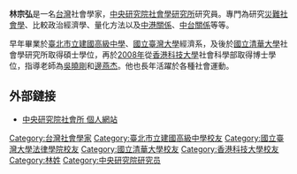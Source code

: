 {{Notability Unreferenced|time=2021-01-02T13:10:05+00:00}}
{{BLP unsourced|time=2021-01-02T13:10:05+00:00}}
'''林宗弘'''{{BD|1974年||}}是一名[[台灣|台灣]]社會學家，[[中央研究院社會學研究所|中央研究院社會學研究所]]研究員。專門為研究[[災難社會學|災難社會學]]、比較政治經濟學、量化方法以及[[中港關係|中港關係]]、[[中台關係|中台關係]]等等。

早年畢業於[[臺北市立建國高級中學|臺北市立建國高級中學]]、[[國立臺灣大學|國立臺灣大學]]經濟系，及後於[[國立清華大學|國立清華大學]]社會學研究所取得碩士學位，再於[[2008年|2008年]]從[[香港科技大學|香港科技大學]]社會科學部取得博士學位，指導老師為[[吳曉剛|吳曉剛]]和[[邊燕杰|邊燕杰]]。他也長年活躍於各種社會運動。

==外部鏈接==
*[https://www.ios.sinica.edu.tw/fellow/thunghonglin 中央研究院社會所 個人網站] {{Wayback|url=https://www.ios.sinica.edu.tw/fellow/thunghonglin |date=20170730060845 }}
{{DEFAULTSORT:Lin}}
[[Category:台灣社會學家|Category:台灣社會學家]]
[[Category:臺北市立建國高級中學校友|Category:臺北市立建國高級中學校友]]
[[Category:國立臺灣大學法律學院校友|Category:國立臺灣大學法律學院校友]]
[[Category:國立清華大學校友|Category:國立清華大學校友]]
[[Category:香港科技大學校友|Category:香港科技大學校友]]
[[Category:林姓|Category:林姓]]
[[Category:中央研究院研究员|Category:中央研究院研究员]]